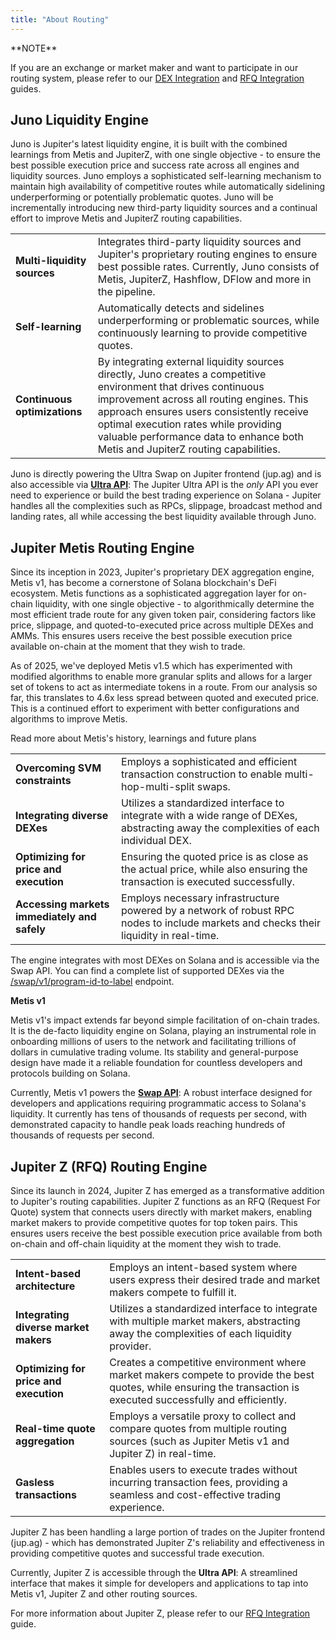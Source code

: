 ---
title: "About Routing"
---

<Info>
**NOTE**

If you are an exchange or market maker and want to participate in our routing system, please refer to our [DEX Integration](/docs/routing/dex-integration) and [RFQ Integration](/docs/routing/rfq-integration) guides.
</Info>

## Juno Liquidity Engine

Juno is Jupiter's latest liquidity engine, it is built with the combined learnings from Metis and JupiterZ, with one single objective - to ensure the best possible execution price and success rate across all engines and liquidity sources. Juno employs a sophisticated self-learning mechanism to maintain high availability of competitive routes while automatically sidelining underperforming or potentially problematic quotes. Juno will be incrementally introducing new third-party liquidity sources and a continual effort to improve Metis and JupiterZ routing capabilities.

|  |  |
| :--- | :--- |
| **Multi-liquidity sources** | Integrates third-party liquidity sources and Jupiter's proprietary routing engines to ensure best possible rates.      Currently, Juno consists of Metis, JupiterZ, Hashflow, DFlow and more in the pipeline. |
| **Self-learning** | Automatically detects and sidelines underperforming or problematic sources, while continuously learning to provide competitive quotes. |
| **Continuous optimizations** | By integrating external liquidity sources directly, Juno creates a competitive environment that drives continuous improvement across all routing engines. This approach ensures users consistently receive optimal execution rates while providing valuable performance data to enhance both Metis and JupiterZ routing capabilities. |

Juno is directly powering the Ultra Swap on Jupiter frontend (jup.ag) and is also accessible via [**Ultra API**](/docs/ultra-api): The Jupiter Ultra API is the *only* API you ever need to experience or build the best trading experience on Solana - Jupiter handles all the complexities such as RPCs, slippage, broadcast method and landing rates, all while accessing the best liquidity available through Juno.

## Jupiter Metis Routing Engine

Since its inception in 2023, Jupiter's proprietary DEX aggregation engine, Metis v1, has become a cornerstone of Solana blockchain's DeFi ecosystem. Metis functions as a sophisticated aggregation layer for on-chain liquidity, with one single objective - to algorithmically determine the most efficient trade route for any given token pair, considering factors like price, slippage, and quoted-to-executed price across multiple DEXes and AMMs. This ensures users receive the best possible execution price available on-chain at the moment that they wish to trade.

As of 2025, we've deployed Metis v1.5 which has experimented with modified algorithms to enable more granular splits and allows for a larger set of tokens to act as intermediate tokens in a route. From our analysis so far, this translates to 4.6x less spread between quoted and executed price. This is a continued effort to experiment with better configurations and algorithms to improve Metis.

<Card href="https://x.com/sssionggg/status/1912378618711535889" icon="book-open" horizontal>
  Read more about Metis's history, learnings and future plans
</Card>


|  |  |
| :--- | :--- |
| **Overcoming SVM constraints** | Employs a sophisticated and efficient transaction construction to enable multi-hop-multi-split swaps. |
| **Integrating diverse DEXes** | Utilizes a standardized interface to integrate with a wide range of DEXes, abstracting away the complexities of each individual DEX. |
| **Optimizing for price and execution** | Ensuring the quoted price is as close as the actual price, while also ensuring the transaction is executed successfully. |
| **Accessing markets immediately and safely** | Employs necessary infrastructure powered by a network of robust RPC nodes to include markets and checks their liquidity in real-time. |

The engine integrates with most DEXes on Solana and is accessible via the Swap API. You can find a complete list of supported DEXes via the [/swap/v1/program-id-to-label](https://lite-api.jup.ag/swap/v1/program-id-to-label) endpoint.

**Metis v1**

Metis v1's impact extends far beyond simple facilitation of on-chain trades. It is the de-facto liquidity engine on Solana, playing an instrumental role in onboarding millions of users to the network and facilitating trillions of dollars in cumulative trading volume. Its stability and general-purpose design have made it a reliable foundation for countless developers and protocols building on Solana.

Currently, Metis v1 powers the [**Swap API**](/docs/swap-api): A robust interface designed for developers and applications requiring programmatic access to Solana's liquidity. It currently has tens of thousands of requests per second, with demonstrated capacity to handle peak loads reaching hundreds of thousands of requests per second.

## Jupiter Z (RFQ) Routing Engine

Since its launch in 2024, Jupiter Z has emerged as a transformative addition to Jupiter's routing capabilities. Jupiter Z functions as an RFQ (Request For Quote) system that connects users directly with market makers, enabling market makers to provide competitive quotes for top token pairs. This ensures users receive the best possible execution price available from both on-chain and off-chain liquidity at the moment they wish to trade.

|  |  |
| :--- | :--- |
| **Intent-based architecture** | Employs an intent-based system where users express their desired trade and market makers compete to fulfill it. |
| **Integrating diverse market makers** | Utilizes a standardized interface to integrate with multiple market makers, abstracting away the complexities of each liquidity provider. |
| **Optimizing for price and execution** | Creates a competitive environment where market makers compete to provide the best quotes, while ensuring the transaction is executed successfully and efficiently. |
| **Real-time quote aggregation** | Employs a versatile proxy to collect and compare quotes from multiple routing sources (such as Jupiter Metis v1 and Jupiter Z) in real-time. |
| **Gasless transactions** | Enables users to execute trades without incurring transaction fees, providing a seamless and cost-effective trading experience. |

Jupiter Z has been handling a large portion of trades on the Jupiter frontend (jup.ag) - which has demonstrated Jupiter Z's reliability and effectiveness in providing competitive quotes and successful trade execution.

Currently, Jupiter Z is accessible through the **Ultra API**: A streamlined interface that makes it simple for developers and applications to tap into Metis v1, Jupiter Z and other routing sources.

For more information about Jupiter Z, please refer to our [RFQ Integration](/docs/routing/rfq-integration) guide.
